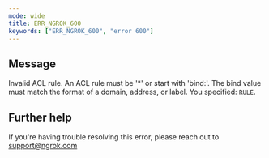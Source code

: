 ```yaml
---
mode: wide
title: ERR_NGROK_600
keywords: ["ERR_NGROK_600", "error 600"]
---
```


## Message

Invalid ACL rule. An ACL rule must be '\*' or start with 'bind:'. The bind value must match the format of a domain, address, or label. You specified: `RULE`.

## Further help

If you're having trouble resolving this error, please reach out to [support@ngrok.com](mailto:support@ngrok.com?subject=Help%20with%20ERR_NGROK_600)
